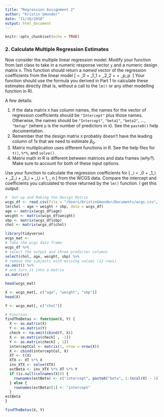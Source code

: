 ```yaml
---
title: "Regression Assignment 2"
author: "Kristin Gmunder"
date: "11/16/2018"
output: html_document
---
```


```r
knitr::opts_chunk$set(echo = TRUE)
```

### 2. Calculate Multiple Regression Estimates
Now consider the multiple linear regression model. Modify your function from last class to take in a numeric response vector `y` and a numeric design matrix `X`. This function should return a *named* vector of the regression coefficients from the linear model
\[
\hat{\textbf{y}} = \beta_0 + \beta_1\textbf{x}_1 + \beta_2\textbf{x}_2 + \ldots + \beta_p\textbf{x}_p.
\]
Your function should use the formula you derived in Part 1 to calculate these estimates directly (that is, without a call to the `lm()` or any other modelling function in R).

A few details:

1. If the data matrix `X` has column names, the names for the vector of regression coefficients should be `"Intercept"` plus those names. Otherwise, the names should be `"Intercept"`, `"beta1"`, `"beta2"`, ..., `"betap"` (where `p` is the number of predictors in `X`). See the `paste0()` help documentation. 
2. Remember that the design matrix `X` probably doesn't have the leading column of 1s that we need to estimate $\beta_0$.
3. Matrix multiplication uses different functions in R. See the help files for `t()`, `%*%`, and `solve()`.
4. Matrix math in R is different between matrices and data frames (*why?*). Make sure to account for both of these input options.

Use your function to calculate the regression coefficients for
\[
\text{chol}_i = \beta_0 + \beta_1\text{age}_i + \beta_2\text{weight}_i + \beta_3\text{sbp}_i + \varepsilon_i,\quad i = 1, \ldots, n
\]
from the WCGS data. Compare the intercept and coefficients you calculated to those returned by the `lm()` function. I get this output:
```r
#  Set-up and Making the Design Matrix
wcgs_df <- read.csv(file = "/Users/KristinGmunder/Documents/wcgs.csv", header = TRUE, stringsAsFactors = FALSE)
lm(chol ~ age + weight + sbp, data = wcgs_df)
age <- matrix(wcgs_df$age)
weight <- matrix(wcgs_df$weight)
sbp <- matrix(wcgs_df$sbp)
chol <- matrix(wcgs_df$chol)

library(tidyverse)
wcgs_mat <-
# Take the wcgs data frame
wcgs_df %>% 
# select the output and three predictor columns
select(chol, age, weight, sbp) %>% 
# remove the subjects with missing values (12 rows)
na.omit() %>% 
# and turn it into a matrix
as.matrix()

head(wcgs_mat)

X <- wcgs_mat[, c("age", "weight", "sbp")]
head(X)

Y <- wcgs_mat[, c("chol")]

```



```r
# Function
findTheBetas <- function(X, Y) {
  X <- as.matrix(X) 
  Y <- as.matrix(Y) 
  check <- na.omit(cbind(Y, X))
  X <- as.matrix(check[ , -1])
  Y <- as.matrix(check[ , 1])
  interceptCol <- matrix(1, nrow = nrow(X))
  X <- cbind(interceptCol, X)
  XT <- t(X)
  XTX <- XT %*% X
  inv_XTX <- solve(XTX)
  estBeta <- inv_XTX %*% XT %*% Y
  if (is.null(colnames(X))) {
    rownames(estBeta) <- c("intercept", paste0("beta", 1:(ncol(X) - 1)))
  } else {
    rownames(estBeta)[1] <- "intercept"
  }
estBeta
}  

findTheBetas(X, Y)
```


